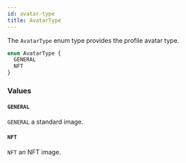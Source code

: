 ```yaml
---
id: avatar-type
title: AvatarType
---
```



The `AvatarType` enum type provides the profile avatar type.

```graphql
enum AvatarType {
  GENERAL
  NFT
}
```


### Values

#### `GENERAL` 

`GENERAL` a standard image.


#### `NFT` 

`NFT` an NFT image.




